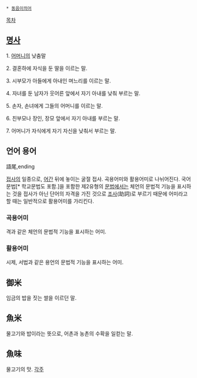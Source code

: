  * [[동음이의어]]

[[목차]]

== [[명사]] ==
1. [[어머니]]의 낮춤말

2. 결혼하에 자식을 둔 딸을 이르는 말.

3. 시부모가 아들에게 아내인 며느리를 이르는 말.

4. 자녀를 둔 남자가 웃어른 앞에서 자기 아내를 낮춰 부르는 말.

5. 손자, 손녀에게 그들의 어머니를 이르는 말.

6. 친부모나 장인, 장모 앞에서 자기 아내를 부르는 말.

7. 어머니가 자식에게 자기 자신을 낮춰서 부르는 말.

== 언어 용어 ==
語尾,ending 

[[접사]]의 일종으로, [[어간]] 뒤에 놓이는 굴절 접사. 곡용어미와 활용어미로 나뉘어진다. 국어문법[* 학교문법도 포함.]을 포함한 제2유형의 [[문법]]에서는 체언의 문법적 기능을 표시하는 것을 접사가 아닌 단어의 자격을 가진 것으로 [[조사]](助詞)로 부르기 때문에 어미라고 할 때는 일반적으로 활용어미를 가리킨다. 


=== 곡용어미 ===
격과 같은 체언의 문법적 기능을 표시하는 어미.

=== 활용어미 ===
시제, 서법과 같은 용언의 문법적 기능을 표시하는 어미.

== 御米 ==
임금의 밥을 짓는 쌀을 이르던 말.

== 魚米 ==
물고기와 밥이라는 뜻으로, 어촌과 농촌의 수확을 일컫는 말.

== 魚味 ==
물고기의 맛. 
[[각주]]
